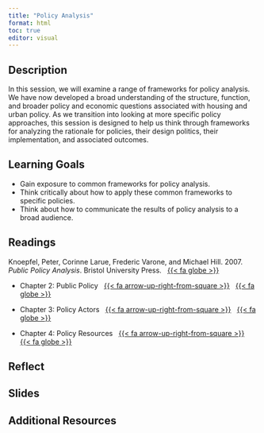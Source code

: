 ```yaml
---
title: "Policy Analysis"
format: html
toc: true
editor: visual
---
```


## Description

In this session, we will examine a range of frameworks for policy analysis. We have now developed a broad understanding of the structure, function, and broader policy and economic questions associated with housing and urban policy. As we transition into looking at more specific policy approaches, this session is designed to help us think through frameworks for analyzing the rationale for policies, their design politics, their implementation, and associated outcomes.

## Learning Goals

-   Gain exposure to common frameworks for policy analysis.
-   Think critically about how to apply these common frameworks to specific policies.
-   Think about how to communicate the results of policy analysis to a broad audience.

## Readings

Knoepfel, Peter, Corinne Larue, Frederic Varone, and Michael Hill. 2007. *Public Policy Analysis*. Bristol University Press. &nbsp; [{{< fa globe >}}](https://www-jstor-org.proxy2.library.illinois.edu/stable/j.ctt9qgz7q)

- Chapter 2: Public Policy &nbsp; [{{< fa arrow-up-right-from-square >}}](https://uofi.box.com/s/14jp21t3kcl03pnf20vv2jki05x2vqok) &nbsp; [{{< fa globe >}}](https://www-jstor-org.proxy2.library.illinois.edu/stable/j.ctt9qgz7q.8)

- Chapter 3: Policy Actors &nbsp; [{{< fa arrow-up-right-from-square >}}](https://uofi.box.com/s/ntonk7h8x0yun1yoifxy4w9nafqhz5vg) &nbsp; [{{< fa globe >}}](https://www-jstor-org.proxy2.library.illinois.edu/stable/j.ctt9qgz7q.9)

- Chapter 4: Policy Resources &nbsp; [{{< fa arrow-up-right-from-square >}}](https://uofi.box.com/s/7rc6ed239bim50imerhxcp4yuxbw602t) &nbsp; [{{< fa globe >}}](https://www-jstor-org.proxy2.library.illinois.edu/stable/j.ctt9qgz7q.10)

## Reflect

## Slides

## Additional Resources
